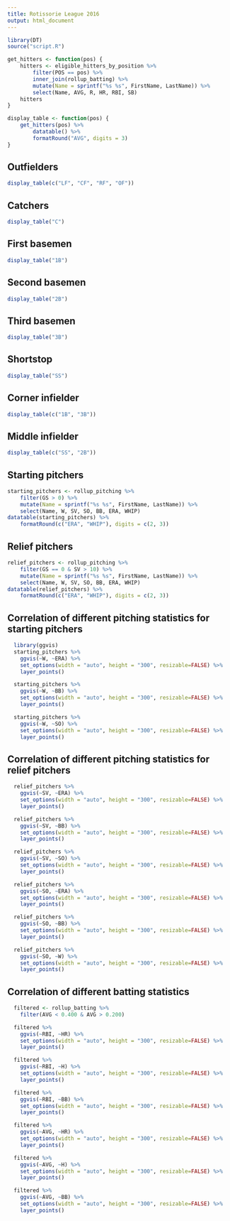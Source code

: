 ```yaml
---
title: Rotissorie League 2016
output: html_document
---
```


```r
library(DT)
source("script.R")

get_hitters <- function(pos) {
	hitters <- eligible_hitters_by_position %>%
		filter(POS == pos) %>%
		inner_join(rollup_batting) %>%
		mutate(Name = sprintf("%s %s", FirstName, LastName)) %>%
		select(Name, AVG, R, HR, RBI, SB)
	hitters
}

display_table <- function(pos) {
	get_hitters(pos) %>%
		datatable() %>%
		formatRound("AVG", digits = 3)
}
```

## Outfielders

```r
display_table(c("LF", "CF", "RF", "OF"))
```

## Catchers

```r
display_table("C")
```

## First basemen

```r
display_table("1B")
```

## Second basemen

```r
display_table("2B")
```

## Third basemen

```r
display_table("3B")
```

## Shortstop

```r
display_table("SS")
```

## Corner infielder

```r
display_table(c("1B", "3B"))
```

## Middle infielder

```r
display_table(c("SS", "2B"))
```

## Starting pitchers

```r
starting_pitchers <- rollup_pitching %>%
	filter(GS > 0) %>%
	mutate(Name = sprintf("%s %s", FirstName, LastName)) %>%
	select(Name, W, SV, SO, BB, ERA, WHIP)
datatable(starting_pitchers) %>% 
	formatRound(c("ERA", "WHIP"), digits = c(2, 3))
```

## Relief pitchers

```r
relief_pitchers <- rollup_pitching %>%
	filter(GS == 0 & SV > 10) %>%
	mutate(Name = sprintf("%s %s", FirstName, LastName)) %>%
	select(Name, W, SV, SO, BB, ERA, WHIP)
datatable(relief_pitchers) %>%
	formatRound(c("ERA", "WHIP"), digits = c(2, 3))
```

## Correlation of different pitching statistics for starting pitchers

<div class="row">
  <div class="col-md-4">
```r
  library(ggvis)
  starting_pitchers %>%
    ggvis(~W, ~ERA) %>%
	set_options(width = "auto", height = "300", resizable=FALSE) %>%
    layer_points()
```
  </div>
  <div class="col-md-4">
```r
  starting_pitchers %>%
	ggvis(~W, ~BB) %>%
	set_options(width = "auto", height = "300", resizable=FALSE) %>%
    layer_points()
```
  </div>
  <div class="col-md-4">
```r
  starting_pitchers %>%
    ggvis(~W, ~SO) %>%
	set_options(width = "auto", height = "300", resizable=FALSE) %>%
    layer_points()
```
  </div>
</div>

## Correlation of different pitching statistics for relief pitchers

<div class="row">
  <div class="col-md-4">
```r
  relief_pitchers %>%
    ggvis(~SV, ~ERA) %>%
	set_options(width = "auto", height = "300", resizable=FALSE) %>%
    layer_points()
```
  </div>
  <div class="col-md-4">
```r
  relief_pitchers %>%
	ggvis(~SV, ~BB) %>%
	set_options(width = "auto", height = "300", resizable=FALSE) %>%
    layer_points()
```
  </div>
  <div class="col-md-4">
```r
  relief_pitchers %>%
    ggvis(~SV, ~SO) %>%
	set_options(width = "auto", height = "300", resizable=FALSE) %>%
    layer_points()
```
  </div>
</div>
<div class="row">
  <div class="col-md-4">
```r
  relief_pitchers %>%
    ggvis(~SO, ~ERA) %>%
	set_options(width = "auto", height = "300", resizable=FALSE) %>%
    layer_points()
```
  </div>
  <div class="col-md-4">
```r
  relief_pitchers %>%
	ggvis(~SO, ~BB) %>%
	set_options(width = "auto", height = "300", resizable=FALSE) %>%
    layer_points()
```
  </div>
  <div class="col-md-4">
```r
  relief_pitchers %>%
    ggvis(~SO, ~W) %>%
	set_options(width = "auto", height = "300", resizable=FALSE) %>%
    layer_points()
```
  </div>
</div>

## Correlation of different batting statistics

<div class="row">
  <div class="col-md-4">
```r
  filtered <- rollup_batting %>%
    filter(AVG < 0.400 & AVG > 0.200)

  filtered %>%
    ggvis(~RBI, ~HR) %>%
	set_options(width = "auto", height = "300", resizable=FALSE) %>%
    layer_points()
```
  </div>
  <div class="col-md-4">
```r
  filtered %>%
	ggvis(~RBI, ~H) %>%
	set_options(width = "auto", height = "300", resizable=FALSE) %>%
    layer_points()
```
  </div>
  <div class="col-md-4">
```r
  filtered %>%
    ggvis(~RBI, ~BB) %>%
	set_options(width = "auto", height = "300", resizable=FALSE) %>%
    layer_points()
```
  </div>
</div>
<div class="row">
  <div class="col-md-4">
```r
  filtered %>%
    ggvis(~AVG, ~HR) %>%
	set_options(width = "auto", height = "300", resizable=FALSE) %>%
    layer_points()
```
  </div>
  <div class="col-md-4">
```r
  filtered %>%
	ggvis(~AVG, ~H) %>%
	set_options(width = "auto", height = "300", resizable=FALSE) %>%
    layer_points()
```
  </div>
  <div class="col-md-4">
```r
  filtered %>%
    ggvis(~AVG, ~BB) %>%
	set_options(width = "auto", height = "300", resizable=FALSE) %>%
    layer_points()
```
  </div>
</div>